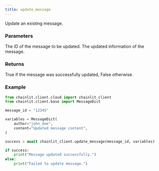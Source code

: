 ```yaml
---
title: update_message
---
```


Update an existing message.

### Parameters

<ParamField path="message_id" type="str">
  The ID of the message to be updated.
</ParamField>
<ParamField path="variables" type="MessageDict">
  The updated information of the message.
</ParamField>

### Returns

<ResponseField name="success" type="bool" required>
  True if the message was successfully updated, False otherwise.
</ResponseField>

### Example

```python Code Example
from chainlit.client.cloud import chainlit_client
from chainlit.client.base import MessageDict

message_id = "12345"

variables = MessageDict(
    author="john_doe",
    content="Updated message content",
)

success = await chainlit_client.update_message(message_id, variables)

if success:
    print("Message updated successfully.")
else:
    print("Failed to update message.")
```
